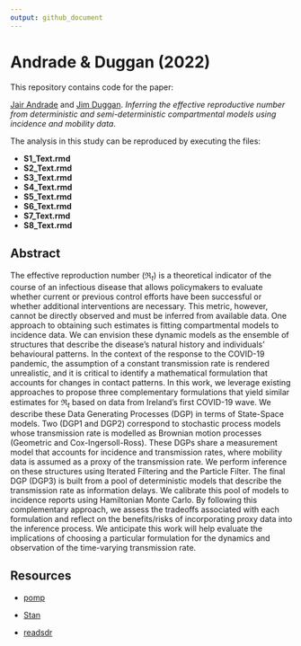 ```yaml
---
output: github_document
---
```


# Andrade & Duggan (2022)

This repository contains code for the paper:

[Jair Andrade](https://www.linkedin.com/in/jandraor/) and 
[Jim Duggan](https://ie.linkedin.com/in/jduggan). *Inferring the effective reproductive number from deterministic and semi-deterministic compartmental models using incidence and mobility data*.

The analysis in this study can be reproduced by executing the files:

* **S1_Text.rmd**
* **S2_Text.rmd**
* **S3_Text.rmd**
* **S4_Text.rmd**
* **S5_Text.rmd**
* **S6_Text.rmd**
* **S7_Text.rmd**
* **S8_Text.rmd**

## Abstract

The effective reproduction number ($\Re_t$) is a theoretical indicator of the course of an infectious disease that allows policymakers to evaluate whether current or previous control efforts have been successful or whether additional interventions are necessary. This metric, however, cannot be directly observed and must be inferred from available data. One approach to obtaining such estimates is fitting compartmental models to incidence data. We can envision these dynamic models as the ensemble of structures that describe the disease’s natural history and individuals’ behavioural patterns. In the context of the response to the COVID-19 pandemic, the assumption of a constant transmission rate is rendered unrealistic, and it is critical to identify a mathematical formulation that accounts for changes in contact patterns. In this work, we leverage existing approaches to propose three complementary formulations that yield similar estimates for $\Re_t$ based on data from Ireland’s first COVID-19 wave. We describe these Data Generating Processes (DGP) in terms of State-Space models. Two (DGP1 and DGP2) correspond to stochastic process models whose transmission rate is modelled as Brownian motion processes (Geometric and Cox-Ingersoll-Ross). These DGPs share a measurement model that accounts for incidence and transmission rates, where mobility data is assumed as a proxy of the transmission rate.  We perform inference on these structures using Iterated Filtering and the Particle Filter.  The final DGP (DGP3) is built from a pool of deterministic models that describe the transmission rate as information delays. We calibrate this pool of models to incidence reports using Hamiltonian Monte Carlo. By following this complementary approach, we assess the tradeoffs associated with each formulation and reflect on the benefits/risks of incorporating proxy data into the inference process. We anticipate this work will help evaluate the implications of choosing a particular formulation for the dynamics and observation of the time-varying transmission rate.

## Resources

* [pomp](https://kingaa.github.io/pomp/)

* [Stan](https://mc-stan.org/)

* [readsdr](https://github.com/jandraor/readsdr)



